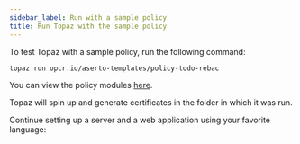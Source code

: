 ```yaml
---
sidebar_label: Run with a sample policy
title: Run Topaz with the sample policy
---
```



To test Topaz with a sample policy, run the following command:

```bash
topaz run opcr.io/aserto-templates/policy-todo-rebac
```

You can view the policy modules [here](https://github.com/aserto-templates/template-policy-todo-rebac/tree/main/content/src/policies).

Topaz will spin up and generate certificates in the folder in which it was run.

Continue setting up a server and a web application using your favorite language:

<LanguagesList />
